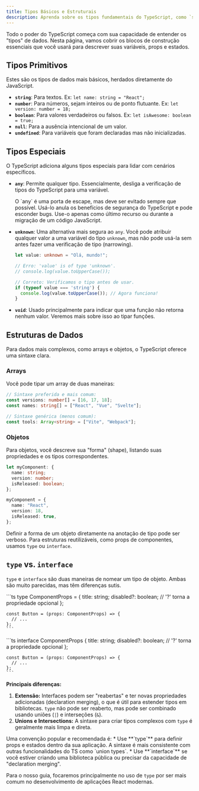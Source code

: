```yaml
---
title: Tipos Básicos e Estruturais
description: Aprenda sobre os tipos fundamentais do TypeScript, como `string`, `number`, `array`, `object`, e a diferença crucial entre `type` e `interface`.
---
```



Todo o poder do TypeScript começa com sua capacidade de entender os "tipos" de dados. Nesta página, vamos cobrir os blocos de construção essenciais que você usará para descrever suas variáveis, props e estados.

## Tipos Primitivos

Estes são os tipos de dados mais básicos, herdados diretamente do JavaScript.

-   **`string`**: Para textos. Ex: `let name: string = "React";`
-   **`number`**: Para números, sejam inteiros ou de ponto flutuante. Ex: `let version: number = 18;`
-   **`boolean`**: Para valores verdadeiros ou falsos. Ex: `let isAwesome: boolean = true;`
-   **`null`**: Para a ausência intencional de um valor.
-   **`undefined`**: Para variáveis que foram declaradas mas não inicializadas.

## Tipos Especiais

O TypeScript adiciona alguns tipos especiais para lidar com cenários específicos.

-   **`any`**: Permite qualquer tipo. Essencialmente, desliga a verificação de tipos do TypeScript para uma variável.

    <Aside type="danger" title="Cuidado com o 'any'">
    O `any` é uma porta de escape, mas deve ser evitado sempre que possível. Usá-lo anula os benefícios de segurança do TypeScript e pode esconder bugs. Use-o apenas como último recurso ou durante a migração de um código JavaScript.
    </Aside>

-   **`unknown`**: Uma alternativa mais segura ao `any`. Você pode atribuir qualquer valor a uma variável do tipo `unknown`, mas não pode usá-la sem antes fazer uma verificação de tipo (narrowing).

    ```ts
    let value: unknown = "Olá, mundo!";

    // Erro: 'value' is of type 'unknown'.
    // console.log(value.toUpperCase());

    // Correto: Verificamos o tipo antes de usar.
    if (typeof value === 'string') {
      console.log(value.toUpperCase()); // Agora funciona!
    }
    ```

-   **`void`**: Usado principalmente para indicar que uma função não retorna nenhum valor. Veremos mais sobre isso ao tipar funções.

## Estruturas de Dados

Para dados mais complexos, como arrays e objetos, o TypeScript oferece uma sintaxe clara.

### Arrays

Você pode tipar um array de duas maneiras:

```ts
// Sintaxe preferida e mais comum:
const versions: number[] = [16, 17, 18];
const names: string[] = ["React", "Vue", "Svelte"];

// Sintaxe genérica (menos comum):
const tools: Array<string> = ["Vite", "Webpack"];
```

### Objetos

Para objetos, você descreve sua "forma" (shape), listando suas propriedades e os tipos correspondentes.

```ts
let myComponent: {
  name: string;
  version: number;
  isReleased: boolean;
};

myComponent = {
  name: "React",
  version: 18,
  isReleased: true,
};
```

Definir a forma de um objeto diretamente na anotação de tipo pode ser verboso. Para estruturas reutilizáveis, como props de componentes, usamos `type` ou `interface`.

## `type` vs. `interface`

`type` e `interface` são duas maneiras de nomear um tipo de objeto. Ambas são muito parecidas, mas têm diferenças sutis.

<Tabs>
  <TabItem label="Usando `type`">
    ```ts
    type ComponentProps = {
      title: string;
      disabled?: boolean; // '?' torna a propriedade opcional
    };

    const Button = (props: ComponentProps) => {
      // ...
    };
    ```
  </TabItem>
  <TabItem label="Usando `interface`">
    ```ts
    interface ComponentProps {
      title: string;
      disabled?: boolean; // '?' torna a propriedade opcional
    };

    const Button = (props: ComponentProps) => {
      // ...
    };
    ```
  </TabItem>
</Tabs>

**Principais diferenças:**

1.  **Extensão:** Interfaces podem ser "reabertas" e ter novas propriedades adicionadas (declaration merging), o que é útil para estender tipos em bibliotecas. `type` não pode ser reaberto, mas pode ser combinado usando uniões (`|`) e interseções (`&`).
2.  **Unions e Intersections:** A sintaxe para criar tipos complexos com `type` é geralmente mais limpa e direta.

<Aside type="tip" title="Qual usar em projetos React?">
Uma convenção popular e recomendada é:
*   Use **`type`** para definir props e estados dentro da sua aplicação. A sintaxe é mais consistente com outras funcionalidades do TS como `union types`.
*   Use **`interface`** se você estiver criando uma biblioteca pública ou precisar da capacidade de "declaration merging".

Para o nosso guia, focaremos principalmente no uso de `type` por ser mais comum no desenvolvimento de aplicações React modernas.
</Aside>
